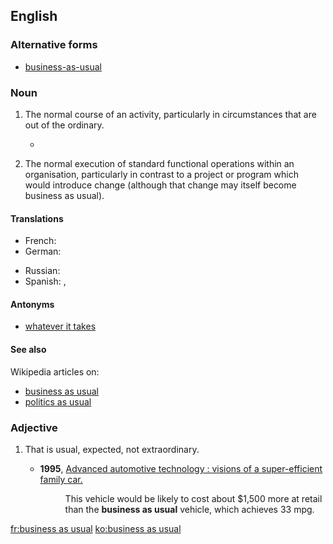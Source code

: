==English==

===Alternative forms===
* [[business-as-usual]]

===Noun===
{{en-noun|head=[[business]] [[as]] [[usual]]|-}}

# {{label|en|idiomatic}} The normal course of an activity, particularly in circumstances that are out of the ordinary.
#* {{quote-news|date=April 9, 2013|author=Andrei Lankov|title=Stay Cool. Call North Korea’s Bluff.|work=New York Times|url=http://www.nytimes.com/2013/04/10/opinion/stay-cool-call-north-koreas-bluff.html?_r=0
|passage=In other words, it is '''business as usual''' on the Korean Peninsula. Perhaps, when the atmosphere cools down, an argument can be made for giving North Korea’s leaders some of the assistance they want, if they are willing to make concessions of their own.}}
# {{label|en|idiomatic}} The normal execution of standard functional operations within an organisation, particularly in contrast to a project or program which would introduce change (although that change may itself become business as usual).

====Translations====
{{trans-top|The normal course of an activity, in circumstances that are out of the ordinary}}
* French: {{t+|fr|comme si de rien n'était}}
* German: {{t|de|Tagesgeschäft}}
{{trans-mid}}
* Russian: {{t|ru|обы́чный поря́док ве́дения дел}}
* Spanish: {{t|es|como si nada ocurriera}}, {{t|es|zona de conflicto}}
{{trans-bottom}}

====Antonyms====
* [[whatever it takes]]

====See also====
Wikipedia articles on:
* [[w:business operations|business as usual]]
* [[w:politics as usual|politics as usual]]

===Adjective===
{{en-adj|-}}

# {{label|en|idiomatic}} That is usual, expected, not extraordinary.
#* '''1995''', [https://books.google.com/books?id=hGHr2L6HtKwC&pg=PA11&dq=%22business-as-usual%22&hl=en&sa=X&ved=0ahUKEwiJwLz1x_jKAhUW2mMKHahQBbo4UBDoAQgpMAI#v=onepage&q=%22business-as-usual%22&f=false Advanced automotive technology : visions of a super-efficient family car.]
#*: This vehicle would be likely to cost about $1,500 more at retail than the '''business as usual''' vehicle, which achieves 33 mpg.

[[fr:business as usual]]
[[ko:business as usual]]